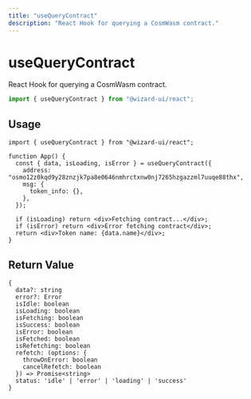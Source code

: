 ```yaml
---
title: "useQueryContract"
description: "React Hook for querying a CosmWasm contract."
---
```


# useQueryContract

React Hook for querying a CosmWasm contract.

```ts
import { useQueryContract } from "@wizard-ui/react";
```

## Usage

```tsx
import { useQueryContract } from "@wizard-ui/react";

function App() {
  const { data, isLoading, isError } = useQueryContract({
    address: "osmo12z0kqd9y28znzjk7pa8e0646nmhrctxnw0nj7265hzgazzml7uuqe88thx",
    msg: {
      token_info: {},
    },
  });

  if (isLoading) return <div>Fetching contract...</div>;
  if (isError) return <div>Error fetching contract</div>;
  return <div>Token name: {data.name}</div>;
}
```

## Return Value

```tsx
{
  data?: string
  error?: Error
  isIdle: boolean
  isLoading: boolean
  isFetching: boolean
  isSuccess: boolean
  isError: boolean
  isFetched: boolean
  isRefetching: boolean
  refetch: (options: {
    throwOnError: boolean
    cancelRefetch: boolean
  }) => Promise<string>
  status: 'idle' | 'error' | 'loading' | 'success'
}
```
